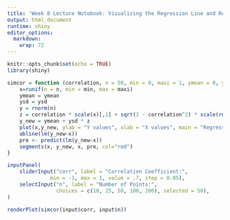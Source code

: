 ```yaml
---
title: 'Week 8 Lecture Notebook: Visualizing the Regression Line and Residuals'
output: html_document
runtime: shiny
editor_options: 
  markdown: 
    wrap: 72
---
```

```r
knitr::opts_chunk$set(echo = TRUE)
library(shiny)
```

```r

simcor = function (correlation, n = 50, min = 0, maxi = 1, ymean = 0, ysd = 1) {
    x=runif(n = n, min = min, max = maxi)
    ymean = ymean
    ysd = ysd
    y = rnorm(n) 
    z = correlation * scale(x)[,1] + sqrt(1 - correlation^2) * scale(resid(lm(y ~ x)))[,1] 
    y_new = ymean + ysd * z 
    plot(x,y_new, ylab = "Y values", xlab = "X values", main = "Regression Line and Residuals")
    abline(lm(y_new~x))
    pre <- predict(lm(y_new~x))
    segments(x, y_new, x, pre, col="red") 
}

inputPanel(
    sliderInput("corr", label = "Correlation Coefficient:",
              min = -1, max = 1, value = .7, step = 0.05),
    selectInput("n", label = "Number of Points:", 
                choices = c(10, 25, 50, 100, 200), selected = 50),
)

renderPlot(simcor(input$corr, input$n))
```

